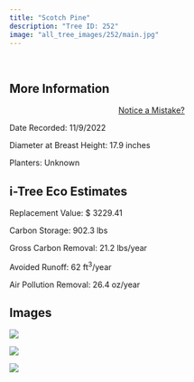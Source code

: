 ```yaml
---
title: "Scotch Pine"
description: "Tree ID: 252"
image: "all_tree_images/252/main.jpg"
---
```


<br>

## **More Information**
::: column-margin
<center><a class="button" href="https://forms.gle/W6f5nwYxrM33hF4f7">Notice a Mistake?</a></center>
:::


Date Recorded:  11/9/2022

Diameter at Breast Height:  17.9  inches

Planters:  Unknown

## **i-Tree Eco Estimates**


 Replacement Value: $ 3229.41

 Carbon Storage:  902.3  lbs

 Gross Carbon Removal:  21.2  lbs/year

 Avoided Runoff:  62  ft<sup>3</sup>/year

 Air Pollution Removal:  26.4  oz/year

## **Images**


 ![](all_tree_images/252/IMG_7285.jpg)

 ![](all_tree_images/252/IMG_7287.jpg)

 ![](all_tree_images/252/main.jpg)
